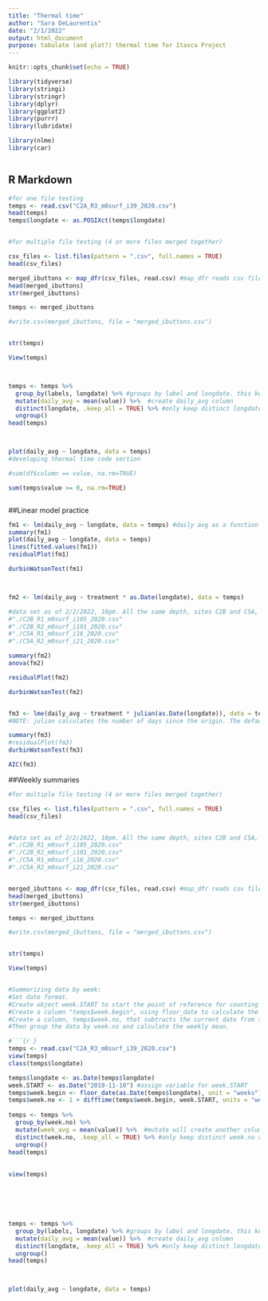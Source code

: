```yaml
---
title: "Thermal time"
author: "Sara DeLaurentis"
date: "2/1/2022"
output: html_document
purpose: tabulate (and plot?) thermal time for Itasca Project
---
```


```r
knitr::opts_chunk$set(echo = TRUE)

library(tidyverse)
library(stringi)
library(stringr)
library(dplyr)
library(ggplot2)
library(purrr)
library(lubridate)

library(nlme)
library(car)



```

## R Markdown


```r

#for one file testing
temps <- read.csv("C2A_R3_m0surf_i39_2020.csv")
head(temps)
temps$longdate <- as.POSIXct(temps$longdate)


#for multiple file testing (4 or more files merged together)

csv_files <- list.files(pattern = ".csv", full.names = TRUE)
head(csv_files)

merged_ibuttons <- map_dfr(csv_files, read.csv) #map_dfr reads csv files and joins them by rowbind.
head(merged_ibuttons)
str(merged_ibuttons)

temps <- merged_ibuttons

#write.csv(merged_ibuttons, file = "merged_ibuttons.csv")


str(temps)

View(temps)



temps <- temps %>% 
  group_by(labels, longdate) %>% #groups by label and longdate. this keeps all the ibuttons separate during this process.
  mutate(daily_avg = mean(value)) %>%  #create daily_avg column
  distinct(longdate, .keep_all = TRUE) %>% #only keep distinct longdate rows (for each ibutton label group)
  ungroup() 
head(temps)



plot(daily_avg ~ longdate, data = temps)
#developing thermal time code section

#sum(df$column == value, na.rm=TRUE)

sum(temps$value >= 0, na.rm=TRUE)



```

##Linear model practice


```r


fm1 <- lm(daily_avg ~ longdate, data = temps) #daily avg as a function of date
summary(fm1) 
plot(daily_avg ~ longdate, data = temps)
lines(fitted.values(fm1))
residualPlot(fm1)

durbinWatsonTest(fm1)



fm2 <- lm(daily_avg ~ treatment * as.Date(longdate), data = temps)

#data set as of 2/2/2022, 10pm. All the same depth, sites C2B and C5A, R1 and R2 at each: 
#"./C2B_R1_m0surf_i105_2020.csv" 
#"./C2B_R2_m0surf_i101_2020.csv" 
#"./C5A_R1_m0surf_i16_2020.csv"  
#"./C5A_R2_m0surf_i21_2020.csv"

summary(fm2)
anova(fm2)

residualPlot(fm2)

durbinWatsonTest(fm2)


fm3 <- lme(daily_avg ~ treatment * julian(as.Date(longdate)), data = temps, random = ~ 1 | treatment)
#NOTE: julian calculates the number of days since the origin. The default origin is 1970-01-01.

summary(fm3)
#residualPlot(fm3)
durbinWatsonTest(fm3)

AIC(fm3)

```
##Weekly summaries

```r

#for multiple file testing (4 or more files merged together)

csv_files <- list.files(pattern = ".csv", full.names = TRUE)
head(csv_files)


#data set as of 2/2/2022, 10pm. All the same depth, sites C2B and C5A, R1 and R2 at each: 
#"./C2B_R1_m0surf_i105_2020.csv" 
#"./C2B_R2_m0surf_i101_2020.csv" 
#"./C5A_R1_m0surf_i16_2020.csv"  
#"./C5A_R2_m0surf_i21_2020.csv"


merged_ibuttons <- map_dfr(csv_files, read.csv) #map_dfr reads csv files and joins them by rowbind.
head(merged_ibuttons)
str(merged_ibuttons)

temps <- merged_ibuttons

#write.csv(merged_ibuttons, file = "merged_ibuttons.csv")


str(temps)

View(temps)


#Summarizing data by week:
#Set date format.
#Create object week.START to start the point of reference for counting the weeks
#Create a column "temps$week.begin", using floor_date to calculate the start date of each week.
#Create a column, temps$week.no, that subtracts the current date from the week.START and adds 1.
#Then group the data by week.no and calculate the weekly mean.

#```{r }
temps <- read.csv("C2A_R3_m0surf_i39_2020.csv")
view(temps)
class(temps$longdate)

temps$longdate <- as.Date(temps$longdate) 
week.START <- as.Date("2019-11-10") #assign variable for week.START
temps$week.begin <- floor_date(as.Date(temps$longdate), unit = "weeks") #create column of 1st day of each week
temps$week.no <- 1 + difftime(temps$week.begin, week.START, units = "weeks") #week number, starting at origin. Instead of a column in a dataframe, it could potentially be part of a formula.
  
temps <- temps %>%  
  group_by(week.no) %>%
  mutate(week_avg = mean(value)) %>%  #mutate will create another column, but will not condense to a single value per week. To condense, which I think is optimal, use summarise/summarize.
  distinct(week.no, .keep_all = TRUE) %>% #only keep distinct week.no rows (for each ibutton label group)
  ungroup() 
head(temps)
  
  
view(temps)






temps <- temps %>% 
  group_by(labels, longdate) %>% #groups by label and longdate. this keeps all the ibuttons separate during this process.
  mutate(daily_avg = mean(value)) %>%  #create daily_avg column
  distinct(longdate, .keep_all = TRUE) %>% #only keep distinct longdate rows (for each ibutton label group)
  ungroup() 
head(temps)



plot(daily_avg ~ longdate, data = temps)

```
